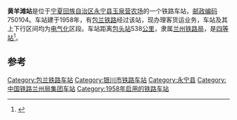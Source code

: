 {{noteTA
|1=zh-cn:始发车次; zh-hk:列車班次;
|2=zh-cn:车次; zh-hk:班次;
}}
{{Infobox China railway station 
|车站名称 = 黄羊滩站
|车站名称拼音 = HuangYangTanzhan
|电报码 = HGJ
|拼音码 = HYT
|车站地址 = [[宁夏回族自治区|宁夏回族自治区]][[银川市|银川市]][[永宁县|永宁县]]
|归属 = [[兰州铁路局|兰州铁路局]]
|车站等级 = [[四等站_(中铁)|四等站]]
|线路 = [[包兰铁路|包兰铁路]]
}}
'''黄羊滩站'''是位于[[宁夏回族自治区|宁夏回族自治区]][[永宁县|永宁县]][[玉泉营农场|玉泉营农场]]的一个铁路车站，[[邮政编码|邮政编码]]750104。车站建于1958年，有[[包兰铁路|包兰铁路]]经过该站，现办理客货运业务，车站及其上下行区间均为[[电气化|电气化]]区段。车站距离[[包头站|包头站]]538[[公里|公里]]，隶属[[兰州铁路局|兰州铁路局]]，是[[四等站_(中铁)|四等站]]<ref>{{Cite book|title=中国铁路站名词典|last=[[孙本祥|孙本祥]]主编|first=|publisher=北京：[[中国铁道出版社|中国铁道出版社]]|year=2003.04|isbn=7-113-03941-3|location=|pages=618-622}}</ref>。

==参考==
{{reflist}}

{{start rail box}}
{{s-inop|[[西干站|西干站]]}}
{{s-line|[[包兰铁路|包兰铁路]]}}
{{s-inop|[[西邵站|西邵站]]}}
{{end box}}
{{包兰铁路}}
{{铁路车站小作品}}
{{宁夏小作品}}

[[Category:包兰铁路车站|Category:包兰铁路车站]]
[[Category:银川市铁路车站|Category:银川市铁路车站]]
[[Category:永宁县|Category:永宁县]]
[[Category:中国铁路兰州局集团车站|Category:中国铁路兰州局集团车站]]
[[Category:1958年启用的铁路车站|Category:1958年启用的铁路车站]]
